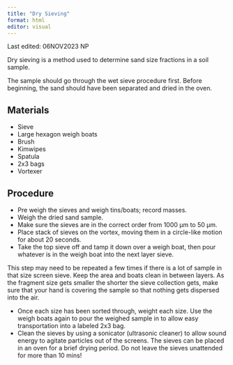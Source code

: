 ```yaml
---
title: "Dry Sieving"
format: html
editor: visual
---
```


::: callout-note
Last edited: 06NOV2023 NP

Dry sieving is a method used to determine sand size fractions in a soil sample.

The sample should go through the wet sieve procedure first. Before beginning, the sand should have been separated and dried in the oven.
:::

## Materials

-   Sieve
-   Large hexagon weigh boats
-   Brush
-   Kimwipes
-   Spatula
-   2x3 bags
-   Vortexer

## Procedure

-   Pre weigh the sieves and weigh tins/boats; record masses.
-   Weigh the dried sand sample.
-   Make sure the sieves are in the correct order from 1000 μm to 50 μm.
-   Place stack of sieves on the vortex, moving them in a circle-like motion for about 20 seconds.
-   Take the top sieve off and tamp it down over a weigh boat, then pour whatever is in the weigh boat into the next layer sieve.

::: callout-tip
This step may need to be repeated a few times if there is a lot of sample in that size screen sieve. Keep the area and boats clean in between layers. As the fragment size gets smaller the shorter the sieve collection gets, make sure that your hand is covering the sample so that nothing gets dispersed into the air.
:::

-   Once each size has been sorted through, weight each size. Use the weigh boats again to pour the weighed sample in to allow easy transportation into a labeled 2x3 bag.
-   Clean the sieves by using a sonicator (ultrasonic cleaner) to allow sound energy to agitate particles out of the screens. The sieves can be placed in an oven for a brief drying period. Do not leave the sieves unattended for more than 10 mins!
